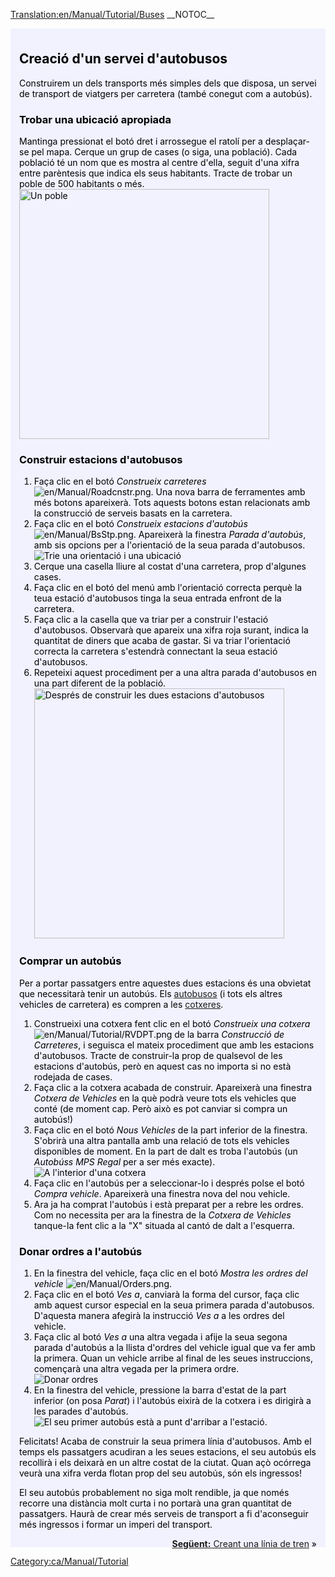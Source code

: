 [[Translation:en/Manual/Tutorial/Buses]]
__NOTOC__
{{en/Tabs|5|2
|ca/Manual/Tutorial/Tutorial|1. Primers passos<!--
-->|ca/Manual/Tutorial/Autobusos|2. Autobusos<!--
-->|ca/Manual/Tutorial/Trens|3. Trens<!--
-->|ca/Manual/Tutorial/Avions|4. Avions<!--
-->|ca/Manual/Tutorial/Final|5. Per a acabar...}}
<div style="padding:.5em 1em 1em 1em; border-top:none; background-color:#f1f2fe; color:#000;">
{{ca/Manual/Tutorial/Tutorial}}
==Creació d'un servei d'autobusos==
Construirem un dels transports més simples dels que disposa, un servei de transport de viatgers per carretera (també conegut com a autobús). 

===Trobar una ubicació apropiada===
Mantinga pressionat el botó dret i arrossegue el ratolí per a desplaçar-se pel mapa. Cerque un grup de cases (o siga, una població). Cada població té un nom que es mostra al centre d'ella, seguit d'una xifra entre parèntesis que indica els seus habitants. Tracte de trobar un poble de 500 habitants o més.
[[File:ca/Manual/Tutorial bus 1.png|thumb|400px|none|Un poble]]

===Construir estacions d'autobusos===
# Faça clic en el botó ''Construeix carreteres'' [[File:en/Manual/Roadcnstr.png]]. Una nova barra de ferramentes amb més botons apareixerà. Tots aquests botons estan relacionats amb la construcció de serveis basats en la carretera.
# Faça clic en el botó ''Construeix estacions d'autobús'' [[File:en/Manual/BsStp.png]]. Apareixerà la finestra ''Parada d'autobús'', amb sis opcions per a l'orientació de la seua parada d'autobusos.<br/>[[File:ca/Manual/Tutorial bus 2.png|frame|none|Trie una orientació i una ubicació]]
# Cerque una casella lliure al costat d'una carretera, prop d'algunes cases.
# Faça clic en el botó del menú amb l'orientació correcta perquè la teua estació d'autobusos tinga la seua entrada enfront de la carretera.
# Faça clic a la casella que va triar per a construir l'estació d'autobusos. Observarà que apareix una xifra roja surant, indica la quantitat de diners que acaba de gastar. Si va triar l'orientació correcta la carretera s'estendrà connectant la seua estació d'autobusos.
# Repeteixi aquest procediment per a una altra parada d'autobusos en una part diferent de la població.<br/>[[File:ca/Manual/Tutorial bus 4.png|thumb|400px|none|Després de construir les dues estacions d'autobusos]]

===Comprar un autobús===
Per a portar passatgers entre aquestes dues estacions és una obvietat que necessitarà tenir un autobús. Els [[ca/Autobusos|autobusos]] (i tots els altres vehicles de carretera) es compren a les [[ca/Manual/Cotxeres i depòsits|cotxeres]].
# Construeixi una cotxera fent clic en el botó ''Construeix una cotxera'' [[File:en/Manual/Tutorial/RVDPT.png]] de la barra ''Construcció de Carreteres'', i seguisca el mateix procediment que amb les estacions d'autobusos. Tracte de construir-la prop de qualsevol de les estacions d'autobús, però en aquest cas no importa si no està rodejada de cases.
# Faça clic a la cotxera acabada de construir. Apareixerà una finestra ''Cotxera de Vehicles'' en la què podrà veure tots els vehicles que conté (de moment cap. Però això es pot canviar si compra un autobús!)
# Faça clic en el botó ''Nous Vehicles'' de la part inferior de la finestra. S'obrirà una altra pantalla amb una relació de tots els vehicles disponibles de moment. En la part de dalt es troba l'autobús (un ''Autobúss MPS Regal'' per a ser més exacte).<br/>[[File:ca/Manual/Tutorial bus 5.png|frame|none|A l'interior d'una cotxera]]
# Faça clic en l'autobús per a seleccionar-lo i després polse el botó ''Compra vehicle''. Apareixerà una finestra nova del nou vehicle.
# Ara ja ha comprat l'autobús i està preparat per a rebre les ordres. Com no necessita per ara la finestra de la ''Cotxera de Vehicles'' tanque-la fent clic a la "X" situada al cantó de dalt a l'esquerra.

===Donar ordres a l'autobús===
#En la finestra del vehicle, faça clic en el botó ''Mostra les ordres del vehicle'' [[File:en/Manual/Orders.png]].
#Faça clic en el botó ''Ves a'', canviarà la forma del cursor, faça clic amb aquest cursor especial en la seua primera parada d'autobusos. D'aquesta manera afegirà la instrucció ''Ves a <nom de la parada>'' a les ordres del vehicle.
#Faça clic al botó ''Ves a'' una altra vegada i afije la seua segona parada d'autobús a la llista d'ordres del vehicle igual que va fer amb la primera. Quan un vehicle arribe al final de les seues instruccions, començarà una altra vegada per la primera ordre.<br/>[[File:ca/Manual/Tutorial bus 6.png|frame|none|Donar ordres]]
#En la finestra del vehicle, pressione la barra d'estat de la part inferior (on posa ''Parat'') i l'autobús eixirà de la cotxera i es dirigirà a les parades d'autobús.<br/>[[File:ca/Manual/Tutorial bus 7.png|frame|none|El seu primer autobús està a punt d'arribar a l'estació.]]
Felicitats! Acaba de construir la seua primera línia d'autobusos. Amb el temps els passatgers acudiran a les seues estacions, el seu autobús els recollirà i els deixarà en un altre costat de la ciutat. Quan açò ocórrega veurà una xifra verda flotan prop del seu autobús, són els ingressos!

El seu autobús probablement no siga molt rendible, ja que només recorre una distància molt curta i no portarà una gran quantitat de passatgers. Haurà de crear més serveis de transport a fi d'aconseguir més ingressos i formar un imperi del transport.

<span style="float: right">[[en/Manual/Tutorial/Trains|'''Següent:''' Creant una línia de tren]] &raquo;</span>
</div>
[[Category:ca/Manual/Tutorial]]